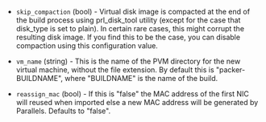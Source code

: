 <!-- Code generated from the comments of the Config struct in builder/parallels/pvm/config.go; DO NOT EDIT MANUALLY -->

-   `skip_compaction` (bool) - Virtual disk image is compacted at the end of
    the build process using prl_disk_tool utility (except for the case that
    disk_type is set to plain). In certain rare cases, this might corrupt
    the resulting disk image. If you find this to be the case, you can disable
    compaction using this configuration value.
    
-   `vm_name` (string) - This is the name of the PVM directory for the new
    virtual machine, without the file extension. By default this is
    "packer-BUILDNAME", where "BUILDNAME" is the name of the build.
    
-   `reassign_mac` (bool) - If this is "false" the MAC address of the first
    NIC will reused when imported else a new MAC address will be generated
    by Parallels. Defaults to "false".
    
